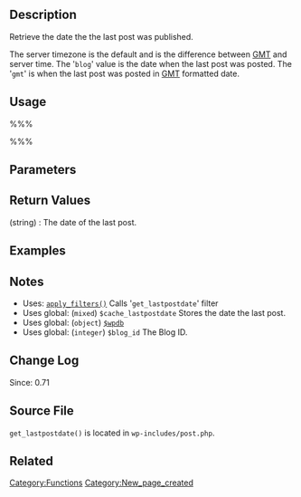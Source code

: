 == Description ==
Retrieve the date the the last post was published. 

The server timezone is the default and is the difference between [[Glossary#GMT|GMT]] and server time. The '<tt>blog</tt>' value is the date when the last post was posted. The '<tt>gmt</tt>' is when the last post was posted in [[Glossary#GMT|GMT]] formatted date. 

== Usage ==
%%%<?php get_lastpostdate( $timezone ) ?>%%%

== Parameters ==
{{Parameter|$timezone|string|The location to get the time. Can be '<tt>gmt</tt>', '<tt>blog</tt>', or '<tt>server</tt>'.|optional|'server'}}

== Return Values ==
; (string) : The date of the last post.

== Examples ==
<!-- Need creative examples. Feel free to link to external examples. -->

== Notes ==
* Uses: [[Function_Reference/apply_filters|<tt>apply_filters()</tt>]] Calls '<tt>get_lastpostdate</tt>' filter
* Uses global: (<tt>mixed</tt>) <tt>$cache_lastpostdate</tt> Stores the date the last post.
* Uses global: (<tt>object</tt>) [[Class Reference/wpdb|<tt>$wpdb</tt>]]
* Uses global: (<tt>integer</tt>) <tt>$blog_id</tt> The Blog ID.

== Change Log ==
Since: 0.71

== Source File ==
<!-- Need links to current source code files -->
<tt>get_lastpostdate()</tt> is located in <tt>wp-includes/post.php</tt>.

== Related ==
<!--
    To Do:
    Need to find related functions.
    Need to create groups of functions and create templates to add them to a page quickly.
    Some functions may be related to many groups of functions.
-->

{{Tag Footer}}

[[Category:Functions]]
[[Category:New_page_created]]